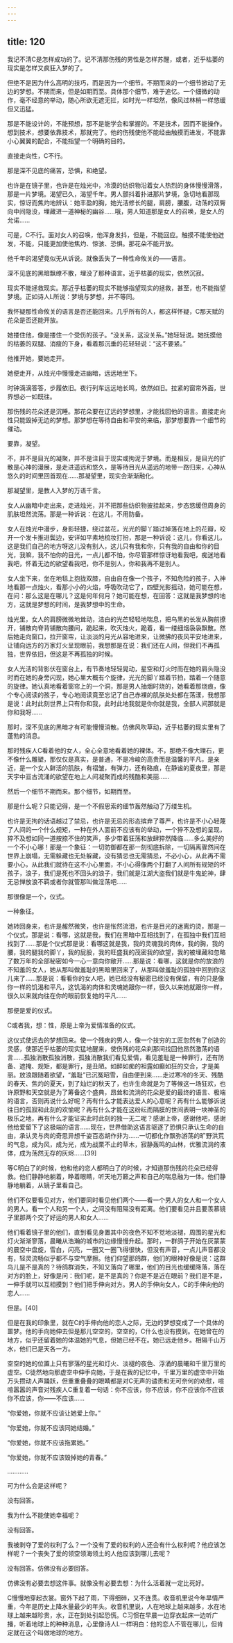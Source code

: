 ```yaml
---
---
---
```

title: 120
---



我记不清C是怎样成功的了。记不清那伤残的男性是怎样苏醒，或者，近乎枯萎的现实是怎样又疯狂入梦的了。

但绝不是因为什么高明的技巧，而是因为一个细节。不期而来的一个细节掀动了无边的梦想。不期而来，但是如期而至。具体那个细节，难于追忆。一个细微的动作，毫不经意的举动，随心所欲无遮无拦，如时光一样坦然，像风过林梢一样悠缓但又迅猛。

那是不能设计的，不能预想，那不是能学会和掌握的。不是技术，因而不能操作。想到技术，想要依靠技术，那就完了。他的伤残使他不能经由触摸而进发，不能靠小心翼翼的配合，不能指望一个明确的目的。

直接走向性，C不行。

那是深不见底的痛苦，恐惧，和绝望。

也许是在镜子里，也许是在烛光中，冷漠的纺织物沿着女人热烈的身体慢慢滑落，那是一片梦境。渴望已久，渴望千年。男人颤抖着扑进那片梦境，急切地看那现实，惊讶而焦灼地辨认：她丰盈的胸，她光洁修长的腿，肩膀，腰腹，动荡的双臀向中间隐没，埋藏进一道神秘的幽谷……哦，男人知道那是女人的召唤，是女人的允诺……

可是，C不行。面对女人的召唤，他浑身发抖，但是，不能回应。触摸不能使他迸发，不能，只能更加使他焦灼、惊骇、恐惧。那花朵不能开放。

他千年的渴望竟似无从诉说。就像丢失了一种性命攸关的——语言。

深不见底的黑暗飘缭不散，埋没了那种语言。近乎枯萎的现实，依然沉寂。

现实不能拯救现实。那近乎枯萎的现实不能够指望现实的拯救，甚至，也不能指望梦境。正如诗人L所说：梦境与梦想，并不等同。

我怀疑那性命攸关的语言是否还能回来。几乎所有的人，都这样怀疑，C那天赋的花朵是否还能开放。

她搂住他，像是搂住一个受伤的孩子。“没关系，这没关系。”她轻轻说。她抚摸他的枯萎的双腿、消瘦的下身，看着那沉垂的花轻轻说：“这不要紧。”

他推开她，要她走开。

她便走开，从烛光中慢慢走进幽暗，远远地坐下。

时钟滴滴答答，步履依旧。夜行列车远远地长鸣，依然如旧。拉紧的窗帘外面，世界想必一如既往。

那伤残的花朵还是沉睡。那花朵要在辽远的梦想里，才能找回他的语言。直接走向性只能毁掉无边的梦想。那梦想在等待自由和平安的来临，那梦想要靠一个细节的催动。

要靠，凝望。

不，并不是目光的凝聚，并不是注目于现实或拘泥于梦境。而是相反，是目光的扩散是心神的漫展，是走进遥远和悠久，是等待目光从遥远的地带一路归来，心神从悠久的时间里回首现在……那凝望里，现实会渐渐融化。

那凝望里，是教人入梦的万语千言。

女人从幽暗中走出来，走进烛光，并不把那些纺织物披挂起来，步态悠缓但周身的肌肤坦然流荡。那是一种诉说：在这儿，不用防备。

女人在烛光中漫步，身影轻捷，绕过盆花，光光的脚丫踏过掉落在地上的花瓣，咬开一个发卡推进鬓边，安详如平素地梳妆打扮，那是一种诉说：这儿，你看这儿，这是我们自己的地方呀这儿没有别人，这儿只有我和你，只有我的自由和你的目光，我嘛，我不怕你的目光，一点儿都不怕，你尽管那样惊讶地看我吧，痴迷地看我吧，怀着无边的欲望看我吧，你不是别人，你和我再不是别人。

女人坐下来，坐在地毯上抱拢双膝，自由自在像一个孩子，不知危险的孩子，入神地看那一点烛火，看那小小的火焰，呼吸吹动它了，四壁光影摇动，她可能在想，在问：那么这是在哪儿？这是何年何月？她可能在想，在回答：这就是我梦想的地方，这就是梦想的时间，是我梦想中的生命。

烛光里，女人的肩膀微微地耸动，洁白的光芒轻轻地喘息，把乌黑的长发从胸前撩开，铺散向脊背铺散向腰间，跪起来，吹灭烛火，跪着，看一缕细烟袅袅飘散。然后她走向窗口，拉开窗帘，让淡淡的月光从容地进来，让微拂的夜风平安地进来，让铺向远方的万家灯火呈现眼前，我想那是在说：我们还在人间，但我们不再孤独，世界依旧，但这是不再孤独的时候。

女人光洁的背影伏在窗台上，有节奏地轻轻晃动，星空和灯火时而在她的肩头隐没时而在她的身旁闪现，她心里大概有个旋律，光光的脚丫踏着节拍，踏着一个随意的旋律。她认真地看着窗帘上的一个洞，那是男人抽烟时烧的，她看着那烧痕，像个专心阅读的孩子，专心地阅读竟至忘记了自己赤裸的肌肤处处都在荡漾，我想那是说：此时此刻世界上只有你和我，此时此地我就是你你就是我，全部人间那就是你和我呀……

那时，深不见底的黑暗才有可能慢慢消散。仿佛风吹草动，近乎枯萎的现实里有了蓬勃的消息。

那时残疾人C看着他的女人，全心全意地看着她的裸体。不，那绝不像大理石，更不像什么雕塑，那仅仅是真实，是普通，不是冷峻的高贵而是温馨的平凡，是亲近，是一个女人鲜活的肌肤，有褶皱，有弹力，还有硌痕，在静谧的夏夜里，那是天宇中亘古流涌的欲望在地上人间凝聚而成的残酷和美丽……

然后一个细节不期而来。那个细节，如期而至。

那是什么呢？只能记得，是一个不假思索的细节轰然触动了万缕生机。

也许是无拘的话语越过了禁忌，也许是无忌的形态摈弃了尊严，也许是不小心轻蔑了人间的一个什么规矩，一种在外人面前不应该有的举动，一个猝不及想的呈现，猝不及想如同一道按捺不住的笑声，多少带着狂荡和放肆猝然降临……多么美好的一个不小心哪！那是一个象征：一切防御都在那一刻彻底拆除，一切隔离骤然间在世界上崩塌，无需躲藏也无处躲藏，没有猜忌也无需猜忌，不必小心，从此再不需要小心，从此我们就待在这不小心里面，不小心得像两个打翻了人间所有规矩的坏孩子，浪子，我们是死也不回头的浪子，我们就是江湖大盗我们就是牛鬼蛇神，肆无忌惮放浪不羁或者你就管那叫做淫荡吧……

那很像是一个，仪式。

一种象征。

她转回身来，也许是赧然微笑，也许是怅然流泪，也许是目光的迷离灼烫，那是一个仪式，那是说：看哪，这就是我，我们在黑暗中互相找到了，在孤独中我们互相找到了……那是个仪式那是说：看哪这就是我，我的灵魂我的肉体，我的胸，我的腰，我的腿我的脚丫，我的屁股，我的旺盛我的茂密我的欲望，我的被埋藏和忽略了数万年的全部秘密如今一心一意向你敞开……那是说：看哪，这就是你的放浪的不知羞的女人，她从那叫做羞耻的黑暗里回来了，从那叫做羞耻的孤独中回到你这儿来了……那是说：看看你的女人吧，她已经没有秘密已经没有保留，有的只是像你一样的饥渴和平凡，这饥渴的肉体和灵魂她跟你一样，很久以来她就跟你一样，很久以来就向往在你的眼前恢复她的平凡……

那便是爱的仪式。

C或者我，想：性，原是上帝为爱情准备的仪式。

这仪式使远去的梦想回来。使一个残疾的男人，像一个技穷的工匠忽然有了创造的灵感，使那近乎枯萎的现实猛地醒来，使伤残的花朵刹那间找回他昂然激荡的语言……孤独消散孤独消散，孤独消散我们看见爱情，看见羞耻是一种罪行，还有防备、遮掩、规矩，都是罪行，是丑陋。如醉如痴的袒露如癫如狂的交合，才是美丽。放浪跟随着欲望，“羞耻”已沉冤昭雪，自由便到来……走过寒冷的冬天、残酷的春天、焦灼的夏天，到了灿烂的秋天了，也许生命就是为了等候这一场狂欢，也许原野和天空就是为了筹备这个盛典，昂耸和流淌的花朵是爱的最终的语言、极端的语言，否则再说什么好呢？再有什么才能表达爱人的心意呢？再有什么能够诉说往日的孤寂和此刻的欢愉呢？再有什么才能在这纷纭而隔膜的世间表明一块神圣的极乐之地，再有什么才能证实此时此刻的独一无二呢？感谢上帝，感谢他吧，感谢他给爱留下了这极端的语言……现在，世界借助这语言驱逐了恐惧只承认生命的自由，承认灵与肉的奇思异想千姿百态胡作非为……一切都化作飘弥游荡的旷野洪荒的气息，成为风，成为光，成为战栗不止的草木，寂静轰鸣的山林，优雅流淌的液体，成为荡然无存的灰烬……[39]

等C明白了的时候，他和他的恋人都明白了的时候，才知道那伤残的花朵已经得救。他们静静地躺着，睁着眼睛，听天地万籁之声和自己的喘息融为一体。他们静静地躺着，从镜子里看自己。

他们不仅要看见对方，他们要同时看见他们两个——看一个男人的女人和一个女人的男人。看一个人和另一个人，之间没有阻隔没有距离。他们要看见并且要羡慕镜子里那两个交了好运的男人和女人……

他们看着镜子里的他们，直到看见身置其中的夜色不知不觉地淡褪，周围的星光和灯火渐渐寥落，晨曦从浩瀚的城市的边缘慢慢升起。那时，一群鸽子开始在灰蒙蒙的晨空中盘旋，雪白，闪亮，一圈又一圈飞得很快，但没有声音，一点儿声音都没有，轻灵流畅似乎都不与空气摩擦。他们仰望那鸽群，他们的眼神好像是说：这群鸟儿是不是真的？待鸽群消失，不知又落向了哪里，他们的目光也缓缓降落，落在对方的脸上，好像是问：我们呢，是不是真的？你是不是近在眼前？我们是不是，一伸手就可以互相摸到？他们把手伸向对方。男人的手伸向女人，C的手伸向他的恋人……

但是。[40]

但是在我的印象里，就在C的手伸向他的恋人之际，无边的梦想变成了一个具体的噩梦。他的手向她伸去但是那儿空空的，空空的，C什么也没有摸到。在她曾在的地方，似乎还留着她的体温她的气息，但她已经不在。她已远走他乡。相隔千山万水，他们已是天各一方。

空空的她的位置上只有寥落的星光和灯火、淡褪的夜色、浮涌的晨曦和千里万里的虚空。C徒然地向那虚空中伸手向她，于是在我的记忆中，千里万里的虚空中开始万头攒动人声踊跃，但重重叠叠的眼睛都是对C无声的谴责和无可奈何的劝慰，喧喧嚣嚣的声音对残疾人C重复着一句话：你不应该，你不应该，你不应该你不应该你不应该，你——不应该……

“你爱她，你就不应该让她爱上你。”

“你爱她，你就不应该同她结婚。”

“你爱她，你就不应该拖累她。”

“你爱她，你就不应该毁掉她的青春。”

…………

可为什么会是这样呢？

没有回答。

我为什么不能使她幸福呢？

没有回答。

我被剥夺了爱的权利了么？一个没有了爱的权利的人还会有什么权利呢？他应该怎样呢？一个丧失了爱的领空领海领土的人他应该到哪儿去呢？

没有回答。仿佛没有必要回答。

仿佛没有必要去想这件事。就像没有必要去想：为什么活着就一定比死好。

C慢慢地穿起衣裳。窗外下起了雨，下得细碎，又不连贯。收音机里说今年旱情严重，今年是历史上降水量最少的年头。收音机里说，人在地球上越来越多，水在地球上越来越珍贵，水，正在到处引起恐慌。C习惯在早晨一边穿衣起床一边听广播，听着地球上的种种消息，心里像诗人L一样明白：他的恋人不管在哪儿，但肯定就在这个叫做地球的地方。
